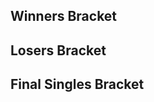 {{DISPLAYTITLE:SoCal Colosseum #5: Singles Bracket}}{{SetGame|melee}}
{{tabs static
|name1=Overview
|link1=SoCal Colosseum/5
|name2=Singles Bracket
|link2=SoCal Colosseum/5/Singles Bracket
|name3=Doubles Bracket
|link3=SoCal Colosseum/5/Doubles Bracket
|This=2
}}
==Winners Bracket==
{{32DEWBracketA
|tourneylink=SoCal Colosseum/5
|tourneyname=SoCal Colosseum #5
|r1m1p1=Westballz |r1m1p1flag=us |r1m1p1score={{win}} |r1m1win=1
|r1m1p2=Bye |r1m1p2flag= |r1m1p2score=
|r1m2p1=Pajama Sam |r1m2p1flag=us |r1m2p1score=2 |r1m2win=1
|r1m2p2=CPU |r1m2p2flag=us |r1m2p2score=0
|r1m3p1=Kira |r1m3p1flag=us |r1m3p1score={{win}} |r1m3win=1
|r1m3p2=Bye |r1m3p2flag= |r1m3p2score=
|r1m4p1=Alex19 |r1m4p1flag=us |r1m4p1score={{win}} |r1m4win=1
|r1m4p2=Bye |r1m4p2flag= |r1m4p2score=
|r1m5p1=Vro |r1m5p1flag=us |r1m5p1score={{win}} |r1m5win=1
|r1m5p2=Bye |r1m5p2flag= |r1m5p2score=
|r1m6p1=yeti |r1m6p1flag=us |r1m6p1score=2 |r1m6win=1
|r1m6p2=Munch |r1m6p2flag=us |r1m6p2score=1
|r1m7p1=LuigiKid |r1m7p1flag=us |r1m7p1score={{win}} |r1m7win=1
|r1m7p2=Bye |r1m7p2flag= |r1m7p2score=
|r1m8p1=Zeo |r1m8p1flag=us |r1m8p1score={{win}} |r1m8win=1
|r1m8p2=Bye |r1m8p2flag= |r1m8p2score=

|r1m9p1=S2J |r1m9p1flag=us |r1m9p1score={{win}} |r1m9win=1
|r1m9p2=Bye |r1m9p2flag= |r1m9p2score=
|r1m10p1=hdBryan |r1m10p1flag=us |r1m10p1score=1 |r1m10win=2
|r1m10p2=ROFL |r1m10p2flag=us |r1m10p2score=2
|r1m11p1=ARMY |r1m11p1flag=us |r1m11p1score={{win}} |r1m11win=1
|r1m11p2=Bye |r1m11p2flag= |r1m11p2score=
|r1m12p1=Mchi |r1m12p1flag=us |r1m12p1score={{win}} |r1m12win=1
|r1m12p2=Bye |r1m12p2flag= |r1m12p2score=
|r1m13p1=Squid |r1m13p1flag=us |r1m13p1score={{win}} |r1m13win=1
|r1m13p2=Bye |r1m13p2flag= |r1m13p2score=
|r1m14p1=J666 |r1m14p1flag=us |r1m14p1score=2 |r1m14win=1
|r1m14p2=Ringler |r1m14p2flag=us |r1m14p2score=0
|r1m15p1=PsychoMidget |r1m15p1flag=us |r1m15p1score={{win}} |r1m15win=1
|r1m15p2=Bye |r1m15p2flag= |r1m15p2score=
|r1m16p1=Jace |r1m16p1flag=us |r1m16p1score={{win}} |r1m16win=1
|r1m16p2=Bye |r1m16p2flag= |r1m16p2score=

|r2m1p1=Westballz |r2m1p1flag=us |r2m1p1score=2 |r2m1win=1
|r2m1p2=Pajama Sam |r2m1p2flag=us |r2m1p2score=0
|r2m1p1char1=falco |r2m1p2char1=falco |r2m1p1stock1=2 |r2m1p2stock1=0 |r2m1win1=1 |r2m1stage1=Battlefield
|r2m1p1char2=falco |r2m1p2char2=falco |r2m1p1stock2=2 |r2m1p2stock2=0 |r2m1win2=1 |r2m1stage2=Battlefield
|r2m1details={{BracketMatchDetails|preview=|lrthread=|interview=|recap=|comment=|live=|vod=https://youtu.be/6pUespT7hG0}}

|r2m2p1=Kira |r2m2p1flag=us |r2m2p1score=0 |r2m2win=2
|r2m2p2=Alex19 |r2m2p2flag=us |r2m2p2score=2
|r2m3p1=Vro |r2m3p1flag=us |r2m3p1score=2 |r2m3win=1
|r2m3p2=yeti |r2m3p2flag=us |r2m3p2score=0

|r2m4p1=LuigiKid |r2m4p1flag=us |r2m4p1score=2 |r2m4win=1
|r2m4p2=Zeo |r2m4p2flag=us |r2m4p2score=0
|r2m4p1char1=luigi |r2m4p2char1=cf |r2m4p1stock1=2 |r2m4p2stock1=0 |r2m4win1=1 |r2m4stage1=Battlefield
|r2m4p1char2=luigi |r2m4p2char2=cf |r2m4p1stock2=1 |r2m4p2stock2=0 |r2m4win2=1 |r2m4stage2=Battlefield
|r2m4details={{BracketMatchDetails|preview=|lrthread=|interview=|recap=|comment=|live=|vod=https://youtu.be/zY5HvOTSy80}}

|r2m5p1=S2J |r2m5p1flag=us |r2m5p1score=2 |r2m5win=1
|r2m5p2=ROFL |r2m5p2flag=us |r2m5p2score=0
|r2m5p1char1=cf |r2m5p2char1=luigi |r2m5p1stock1=3 |r2m5p2stock1=0 |r2m5win1=1 |r2m5stage1=Yoshi's Story
|r2m5p1char2=cf |r2m5p2char2=luigi |r2m5p1stock2=1 |r2m5p2stock2=0 |r2m5win2=1 |r2m5stage2=Fountain of Dreams
|r2m5details={{BracketMatchDetails|preview=|lrthread=|interview=|recap=|comment=|live=|vod=https://youtu.be/1OwVq7p8dP4}}

|r2m6p1=ARMY |r2m6p1flag=us |r2m6p1score=2 |r2m6win=1
|r2m6p2=Mchi |r2m6p2flag=us |r2m6p2score=0
|r2m7p1=Squid |r2m7p1flag=us |r2m7p1score=2 |r2m7win=1
|r2m7p2=J666 |r2m7p2flag=us |r2m7p2score=0
|r2m8p1=PsychoMidget |r2m8p1flag=us |r2m8p1score=2 |r2m8win=1
|r2m8p2=Jace |r2m8p2flag=us |r2m8p2score=0

|r3m1p1=Westballz |r3m1p1flag=us |r3m1p1score=2 |r3m1win=1
|r3m1p2=Alex19 |r3m1p2flag=us |r3m1p2score=0
|r3m1p1char1=falco |r3m1p2char1=fox |r3m1p1stock1=1 |r3m1p2stock1=0 |r3m1win1=1 |r3m1stage1=Yoshi's Story
|r3m1p1char2=falco |r3m1p2char2=fox |r3m1p1stock2=1 |r3m1p2stock2=0 |r3m1win2=1 |r3m1stage2=Pokémon Stadium
|r3m1details={{BracketMatchDetails|preview=|lrthread=|interview=|recap=|comment=|live=|vod=https://youtu.be/0OcGATO8QrU}}

|r3m2p1=Vro |r3m2p1flag=us |r3m2p1score=2 |r3m2win=1
|r3m2p2=LuigiKid |r3m2p2flag=us |r3m2p2score=0
|r3m2p1char1=marth |r3m2p2char1=luigi |r3m2p1stock1=4 |r3m2p2stock1=0 |r3m2win1=1 |r3m2stage1=Fountain of Dreams
|r3m2p1char2=marth |r3m2p2char2=luigi |r3m2p1stock2=1 |r3m2p2stock2=0 |r3m2win2=1 |r3m2stage2=Final Destination
|r3m2details={{BracketMatchDetails|preview=|lrthread=|interview=|recap=|comment=|live=|vod=https://youtu.be/WF0uQAVh3Ck}}

|r3m3p1=S2J |r3m3p1flag=us |r3m3p1score=2 |r3m3win=1
|r3m3p2=ARMY |r3m3p2flag=us |r3m3p2score=0
|r3m4p1=Squid |r3m4p1flag=us |r3m4p1score=2 |r3m4win=1
|r3m4p2=PsychoMidget |r3m4p2flag=us |r3m4p2score=1

|r4m1p1=Westballz |r4m1p1flag=us |r4m1p1score=2 |r4m1win=2
|r4m1p2=Vro |r4m1p2flag=us |r4m1p2score=3
|r4m1p1char1=fox |r4m1p2char1=marth |r4m1p1stock1=0 |r4m1p2stock1=2 |r4m1win1=2 |r4m1stage1=Battlefield
|r4m1p1char2=fox |r4m1p2char2=marth |r4m1p1stock2=0 |r4m1p2stock2=1 |r4m1win2=2 |r4m1stage2=Battlefield
|r4m1p1char3=fox |r4m1p2char3=marth |r4m1p1stock3=2 |r4m1p2stock3=0 |r4m1win3=1 |r4m1stage3=Battlefield
|r4m1p1char4=fox |r4m1p2char4=marth |r4m1p1stock4=1 |r4m1p2stock4=0 |r4m1win4=1 |r4m1stage4=Fountain of Dreams
|r4m1p1char5=fox |r4m1p2char5=marth |r4m1p1stock5=0 |r4m1p2stock5=2 |r4m1win5=2 |r4m1stage5=Fountain of Dreams
|r4m1details={{BracketMatchDetails|preview=|lrthread=|interview=|recap=|comment=|live=|vod=https://youtu.be/3awqGf0ZfDc}}

|r4m2p1=S2J |r4m2p1flag=us |r4m2p1score=3 |r4m2win=1
|r4m2p2=Squid |r4m2p2flag=us |r4m2p2score=0
|r4m2p1char1=cf |r4m2p2char1=falco |r4m2p1stock1=1 |r4m2p2stock1=0 |r4m2win1=1 |r4m2stage1=Yoshi's Story
|r4m2p1char2=cf |r4m2p2char2=falco |r4m2p1stock2=1 |r4m2p2stock2=0 |r4m2win2=1 |r4m2stage2=Yoshi's Story
|r4m2p1char3=cf |r4m2p2char3=falco |r4m2p1stock3=2 |r4m2p2stock3=0 |r4m2win3=1 |r4m2stage3=Final Destination
|r4m2details={{BracketMatchDetails|preview=|lrthread=|interview=|recap=|comment=|live=|vod=https://youtu.be/b3tgiIFkOKI}}
}}
==Losers Bracket==
{{64DELBracketSmwA
|tourneylink=SoCal Colosseum/5
|tourneyname=SoCal Colosseum #5
|l1placement=49-64
|l2placement=33-48
|l3placement=25-32
|l4placement=17-24
|l5placement=13-16
|l6placement=9-12
|l7placement=7-8
|l8placement=5-6

|l1m1p1=Videowaffles |l1m1p1flag=us |l1m1p1score={{win}} |l1m1win=1
|l1m1p2=Bye |l1m1p2flag= |l1m1p2score=
|l1m2p1=Jago |l1m2p1flag=us |l1m2p1score={{win}} |l1m2win=1
|l1m2p2=Bye |l1m2p2flag= |l1m2p2score=
|l1m3p1=mexico629 |l1m3p1flag=us |l1m3p1score=1 |l1m3win=2
|l1m3p2=JC |l1m3p2flag=us |l1m3p2score=2
|l1m4p1=Daddy |l1m4p1flag=us |l1m4p1score={{win}} |l1m4win=1
|l1m4p2=Bye |l1m4p2flag= |l1m4p2score=
|l1m5p1=Tenshii |l1m5p1flag=us |l1m5p1score={{win}} |l1m5win=1
|l1m5p2=Bye |l1m5p2flag= |l1m5p2score=
|l1m6p1=YAMS |l1m6p1flag=us |l1m6p1score={{win}} |l1m6win=1
|l1m6p2=Bye |l1m6p2flag= |l1m6p2score=
|l1m7p1=Slime |l1m7p1flag=us |l1m7p1score=2 |l1m7win=1
|l1m7p2=Epic Murloc |l1m7p2flag=us |l1m7p2score=1
|l1m8p1=Stomach Flu |l1m8p1flag=us |l1m8p1score={{win}} |l1m8win=1
|l1m8p2=Bye |l1m8p2flag= |l1m8p2score=
|l1m9p1=Vavez |l1m9p1flag=us |l1m9p1score={{win}} |l1m9win=1
|l1m9p2=Bye |l1m9p2flag= |l1m9p2score=
|l1m10p1=Motoko |l1m10p1flag=us |l1m10p1score={{win}} |l1m10win=1
|l1m10p2=Bye |l1m10p2flag= |l1m10p2score=
|l1m11p1=Quasar |l1m11p1flag=us |l1m11p1score=2 |l1m11win=1
|l1m11p2=Guth |l1m11p2flag=us |l1m11p2score=1
|l1m12p1=Cesar |l1m12p1flag=us |l1m12p1score={{win}} |l1m12win=1
|l1m12p2=Bye |l1m12p2flag= |l1m12p2score=
|l1m13p1=NUT |l1m13p1flag=us |l1m13p1score={{win}} |l1m13win=1
|l1m13p2=Bye |l1m13p2flag= |l1m13p2score=
|l1m14p1=Sergio |l1m14p1flag=us |l1m14p1score={{win}} |l1m14win=1
|l1m14p2=Bye |l1m14p2flag= |l1m14p2score=
|l1m15p1=Kony |l1m15p1flag=us |l1m15p1score=2 |l1m15win=1
|l1m15p2=dankyou |l1m15p2flag=us |l1m15p2score=0
|l1m16p1=SleepyK |l1m16p1flag=us |l1m16p1score={{win}} |l1m16win=1
|l1m16p2=Bye |l1m16p2flag= |l1m16p2score=

|l2m1p1=Bye |l2m1p1flag= |l2m1p1score= |l2m1win=2
|l2m1p2=Videowaffles |l2m1p2flag=us |l2m1p2score={{win}}
|l2m2p1=CPU |l2m2p1flag=us |l2m2p1score=2 |l2m2win=1
|l2m2p2=Jago |l2m2p2flag=us |l2m2p2score=1
|l2m3p1=Bye |l2m3p1flag= |l2m3p1score= |l2m3win=2
|l2m3p2=JC |l2m3p2flag=us |l2m3p2score={{win}}
|l2m4p1=Bye |l2m4p1flag= |l2m4p1score= |l2m4win=2
|l2m4p2=Daddy |l2m4p2flag=us |l2m4p2score={{win}}
|l2m5p1=Bye |l2m5p1flag= |l2m5p1score= |l2m5win=2
|l2m5p2=Tenshii |l2m5p2flag=us |l2m5p2score={{win}}
|l2m6p1=Munch |l2m6p1flag=us |l2m6p1score=0 |l2m6win=2
|l2m6p2=YAMS |l2m6p2flag=us |l2m6p2score=2
|l2m7p1=Bye |l2m7p1flag= |l2m7p1score= |l2m7win=2
|l2m7p2=Slime |l2m7p2flag=us |l2m7p2score={{win}}
|l2m8p1=Bye |l2m8p1flag= |l2m8p1score= |l2m8win=2
|l2m8p2=Stomach Flu |l2m8p2flag=us |l2m8p2score={{win}}
|l2m9p1=Bye |l2m9p1flag= |l2m9p1score= |l2m9win=2
|l2m9p2=Vavez |l2m9p2flag=us |l2m9p2score={{win}}
|l2m10p1=hdBryan |l2m10p1flag=us |l2m10p1score=2 |l2m10win=1
|l2m10p2=Motoko |l2m10p2flag=us |l2m10p2score=0
|l2m11p1=Bye |l2m11p1flag= |l2m11p1score= |l2m11win=2
|l2m11p2=Quasar |l2m11p2flag=us |l2m11p2score={{win}}
|l2m12p1=Bye |l2m12p1flag= |l2m12p1score= |l2m12win=2
|l2m12p2=Cesar |l2m12p2flag=us |l2m12p2score={{win}}
|l2m13p1=Bye |l2m13p1flag= |l2m13p1score= |l2m13win=2
|l2m13p2=NUT |l2m13p2flag=us |l2m13p2score={{win}}
|l2m14p1=Ringler |l2m14p1flag=us |l2m14p1score=0 |l2m14win=2
|l2m14p2=Sergio |l2m14p2flag=us |l2m14p2score=2
|l2m15p1=Bye |l2m15p1flag= |l2m15p1score= |l2m15win=2
|l2m15p2=Kony |l2m15p2flag=us |l2m15p2score={{win}}
|l2m16p1=Bye |l2m16p1flag= |l2m16p1score= |l2m16win=2
|l2m16p2=SleepyK |l2m16p2flag=us |l2m16p2score={{win}}

|l3m1p1=Videowaffles |l3m1p1flag=us |l3m1p1score=1 |l3m1win=2
|l3m1p2=CPU |l3m1p2flag=us |l3m1p2score=2
|l3m2p1=JC |l3m2p1flag=us |l3m2p1score=0 |l3m2win=2
|l3m2p2=Daddy |l3m2p2flag=us |l3m2p2score=2
|l3m3p1=Tenshii |l3m3p1flag=us |l3m3p1score=2 |l3m3win=1
|l3m3p2=YAMS |l3m3p2flag=us |l3m3p2score=1
|l3m4p1=Slime |l3m4p1flag=us |l3m4p1score=1 |l3m4win=2
|l3m4p2=Stomach Flu |l3m4p2flag=us |l3m4p2score=2
|l3m5p1=Vavez |l3m5p1flag=us |l3m5p1score=0 |l3m5win=2
|l3m5p2=hdBryan |l3m5p2flag=us |l3m5p2score=2
|l3m6p1=Quasar |l3m6p1flag=us |l3m6p1score=0 |l3m6win=2
|l3m6p2=Cesar |l3m6p2flag=us |l3m6p2score=2
|l3m7p1=NUT |l3m7p1flag=us |l3m7p1score=0 |l3m7win=2
|l3m7p2=Sergio |l3m7p2flag=us |l3m7p2score=2
|l3m8p1=Kony |l3m8p1flag=us |l3m8p1score=0 |l3m8win=2
|l3m8p2=SleepyK |l3m8p2flag=us |l3m8p2score=2

|l4m1p1=Jace |l4m1p1flag=us |l4m1p1score=2 |l4m1win=1
|l4m1p2=CPU |l4m1p2flag=us |l4m1p2score=0
|l4m2p1=J666 |l4m2p1flag=us |l4m2p1score=2 |l4m2win=1
|l4m2p2=Daddy |l4m2p2flag=us |l4m2p2score=0
|l4m3p1=Mchi |l4m3p1flag=us |l4m3p1score=2 |l4m3win=1
|l4m3p2=Tenshii |l4m3p2flag=us |l4m3p2score=1
|l4m4p1=ROFL |l4m4p1flag=us |l4m4p1score=1 |l4m4win=2
|l4m4p2=Stomach Flu |l4m4p2flag=us |l4m4p2score=2
|l4m5p1=Zeo |l4m5p1flag=us |l4m5p1score=2 |l4m5win=1
|l4m5p2=hdBryan |l4m5p2flag=us |l4m5p2score=1
|l4m6p1=yeti |l4m6p1flag=us |l4m6p1score=2 |l4m6win=1
|l4m6p2=Cesar |l4m6p2flag=us |l4m6p2score=1
|l4m7p1=Kira |l4m7p1flag=us |l4m7p1score=2 |l4m7win=1
|l4m7p2=Sergio |l4m7p2flag=us |l4m7p2score=0
|l4m8p1=Pajama Sam |l4m8p1flag=us |l4m8p1score=0 |l4m8win=2
|l4m8p2=SleepyK |l4m8p2flag=us |l4m8p2score=2

|l5m1p1=Jace |l5m1p1flag=us |l5m1p1score=2 |l5m1win=1
|l5m1p2=J666 |l5m1p2flag=us |l5m1p2score=1
|l5m2p1=Mchi |l5m2p1flag=us |l5m2p1score=0 |l5m2win=2
|l5m2p2=Stomach Flu |l5m2p2flag=us |l5m2p2score=2

|l5m3p1=Zeo |l5m3p1flag=us |l5m3p1score=2 |l5m3win=1
|l5m3p2=yeti |l5m3p2flag=us |l5m3p2score=1
|l5m3p1char1=cf |l5m3p2char1=peach |l5m3p1stock1=2 |l5m3p2stock1=0 |l5m3win1=1 |l5m3stage1=Dream Land
|l5m3p1char2=cf |l5m3p2char2=peach |l5m3p1stock2=0 |l5m3p2stock2=1 |l5m3win2=2 |l5m3stage2=Final Destination
|l5m3p1char3=cf |l5m3p2char3=peach |l5m3p1stock3=3 |l5m3p2stock3=0 |l5m3win3=1 |l5m3stage3=Pokémon Stadium
|l5m3details={{BracketMatchDetails|preview=|lrthread=|interview=|recap=|comment=|live=|vod=https://youtu.be/wufZtt0nwD8}}

|l5m4p1=Kira |l5m4p1flag=us |l5m4p1score=2 |l5m4win=1
|l5m4p2=SleepyK |l5m4p2flag=us |l5m4p2score=0
|l5m4p1char1=fox |l5m4p2char1=marth |l5m4p1stock1=2 |l5m4p2stock1=0 |l5m4win1=1 |l5m4stage1=Battlefield
|l5m4p1char2=fox |l5m4p2char2=marth |l5m4p1stock2=3 |l5m4p2stock2=0 |l5m4win2=1 |l5m4stage2=Fountain of Dreams
|l5m4details={{BracketMatchDetails|preview=|lrthread=|interview=|recap=|comment=|live=|vod=https://youtu.be/cegxz6IZUK8}}

|l6m1p1=LuigiKid |l6m1p1flag=us |l6m1p1score=0 |l6m1win=2
|l6m1p2=Jace |l6m1p2flag=us |l6m1p2score=2

|l6m2p1=Alex19 |l6m2p1flag=us |l6m2p1score=0 |l6m2win=2
|l6m2p2=Stomach Flu |l6m2p2flag=us |l6m2p2score=2
|l6m2p1char1=fox |l6m2p2char1=doc |l6m2p1stock1=0 |l6m2p2stock1=1 |l6m2win1=2 |l6m2stage1=Battlefield
|l6m2p1char2=fox |l6m2p2char2=doc |l6m2p1stock2=0 |l6m2p2stock2=2 |l6m2win2=2 |l6m2stage2=Pokémon Stadium
|l6m2details={{BracketMatchDetails|preview=|lrthread=|interview=|recap=|comment=|live=|vod=https://youtu.be/mxIG6cGIgjs}}

|l6m3p1=PsychoMidget |l6m3p1flag=us |l6m3p1score=2 |l6m3win=1
|l6m3p2=Zeo |l6m3p2flag=us |l6m3p2score=0

|l6m4p1=ARMY |l6m4p1flag=us |l6m4p1score=2 |l6m4win=1
|l6m4p2=Kira |l6m4p2flag=us |l6m4p2score=0
|l6m4p1char1=ic |l6m4p2char1=fox |l6m4p1stock1=2 |l6m4p2stock1=0 |l6m4win1=1 |l6m4stage1=Battlefield
|l6m4p1char2=ic |l6m4p2char2=fox |l6m4p1stock2=2 |l6m4p2stock2=0 |l6m4win2=1 |l6m4stage2=Battlefield
|l6m4details={{BracketMatchDetails|preview=|lrthread=|interview=|recap=|comment=|live=|vod=https://youtu.be/SkQybVNCMGI}}

|l7m1p1=Jace |l7m1p1flag=us |l7m1p1score=3 |l7m1win=1
|l7m1p2=Stomach Flu |l7m1p2flag=us |l7m1p2score=0

|l7m2p1=PsychoMidget |l7m2p1flag=us |l7m2p1score=0 |l7m2win=2
|l7m2p2=ARMY |l7m2p2flag=us |l7m2p2score=3
|l7m2p1char1=jigglypuff |l7m2p2char1=ic |l7m2p1stock1=0 |l7m2p2stock1=1 |l7m2win1=2 |l7m2stage1=Final Destination
|l7m2p1char2=jigglypuff |l7m2p2char2=ic |l7m2p1stock2=0 |l7m2p2stock2=2 |l7m2win2=2 |l7m2stage2=Battlefield
|l7m2p1char3=jigglypuff |l7m2p2char3=ic |l7m2p1stock3=0 |l7m2p2stock3=2 |l7m2win3=2 |l7m2stage3=Battlefield
|l7m2details={{BracketMatchDetails|preview=|lrthread=|interview=|recap=|comment=|live=|vod=https://youtu.be/tML9WvAs2Js}}

|l8m1p1=Squid |l8m1p1flag=us |l8m1p1score=3 |l8m1win=1
|l8m1p2=Jace |l8m1p2flag=us |l8m1p2score=2

|l8m2p1=Westballz |l8m2p1flag=us |l8m2p1score=1 |l8m2win=2
|l8m2p2=ARMY |l8m2p2flag=us |l8m2p2score=3
|l8m2p1char1=fox |l8m2p2char1=ic |l8m2p1stock1=0 |l8m2p2stock1=1 |l8m2win1=2 |l8m2stage1=Battlefield
|l8m2p1char2=falco |l8m2p2char2=ic |l8m2p1stock2=1 |l8m2p2stock2=0 |l8m2win2=1 |l8m2stage2=Yoshi's Story
|l8m2p1char3=falco |l8m2p2char3=ic |l8m2p1stock3=0 |l8m2p2stock3=1 |l8m2win3=2 |l8m2stage3=Final Destination
|l8m2p1char4=falco |l8m2p2char4=ic |l8m2p1stock4=0 |l8m2p2stock4=1 |l8m2win4=2 |l8m2stage4=Pokémon Stadium
|l8m2details={{BracketMatchDetails|preview=|lrthread=|interview=|recap=|comment=|live=|vod=https://youtu.be/1aT4Ta2fAZg}}
}}
<onlyinclude>
==Final Singles Bracket==
{{DEFinalSmwBracket
|tourneylink=SoCal Colosseum/5
|tourneyname=SoCal Colosseum #5
|l1placement=4
|r2placement=3
|r3loserplacement=2
|r3winnerplacement=1
|column-width=180
|export_score=true

<!-- FROM WINNERS -->
|r1m1p1=Vro |r1m1p1flag=us |r1m1p1score=2
|r1m1p2=S2J |r1m1p2flag=us |r1m1p2score=3
|r1m1win=2
|r1m1p1char1=marth |r1m1p2char1=cf |r1m1p1stock1=0 |r1m1p2stock1=1 |r1m1win1=2 |r1m1stage1=Battlefield
|r1m1p1char2=marth |r1m1p2char2=cf |r1m1p1stock2=0 |r1m1p2stock2=2 |r1m1win2=2 |r1m1stage2=Battlefield
|r1m1p1char3=marth |r1m1p2char3=cf |r1m1p1stock3=1 |r1m1p2stock3=0 |r1m1win3=1 |r1m1stage3=Yoshi's Story
|r1m1p1char4=marth |r1m1p2char4=cf |r1m1p1stock4=1 |r1m1p2stock4=0 |r1m1win4=1 |r1m1stage4=Pokémon Stadium
|r1m1p1char5=marth |r1m1p2char5=cf |r1m1p1stock5=0 |r1m1p2stock5=2 |r1m1win5=2 |r1m1stage5=Pokémon Stadium
|r1m1details={{BracketMatchDetails|preview=|lrthread=|interview=|recap=|comment=|live=|vod=https://youtu.be/iBtjtbaLWBo}}

<!-- FROM LOSERS -->
|l1m1p1=Squid |l1m1p1flag=us |l1m1p1score=3
|l1m1p2=ARMY |l1m1p2flag=us |l1m1p2score=0
|l1m1win=1
|l1m1p1char1=falco |l1m1p2char1=ic |l1m1p1stock1=1 |l1m1p2stock1=0 |l1m1win1=1 |l1m1stage1=Final Destination
|l1m1p1char2=falco |l1m1p2char2=ic |l1m1p1stock2=3 |l1m1p2stock2=0 |l1m1win2=1 |l1m1stage2=Final Destination
|l1m1p1char3=falco |l1m1p2char3=ic |l1m1p1stock3=2 |l1m1p2stock3=0 |l1m1win3=1 |l1m1stage3=Fountain of Dreams
|l1m1details={{BracketMatchDetails|preview=|lrthread=|interview=|recap=|comment=|live=|vod=https://youtu.be/PWriDlfBssQ}}

<!-- LOSERS FINALS -->
|r2m1p1=Vro |r2m1p1flag=us |r2m1p1score=1
|r2m1p2=Squid |r2m1p2flag=us |r2m1p2score=3
|r2m1win=2
|r2m1p1char1=marth |r2m1p2char1=falco |r2m1p1stock1=2 |r2m1p2stock1=0 |r2m1win1=1 |r2m1stage1=Battlefield
|r2m1p1char2=marth |r2m1p2char2=falco |r2m1p1stock2=0 |r2m1p2stock2=1 |r2m1win2=2 |r2m1stage2=Yoshi's Story
|r2m1p1char3=marth |r2m1p2char3=falco |r2m1p1stock3=0 |r2m1p2stock3=2 |r2m1win3=2 |r2m1stage3=Fountain of Dreams
|r2m1p1char4=marth |r2m1p2char4=falco |r2m1p1stock4=0 |r2m1p2stock4=1 |r2m1win4=2 |r2m1stage4=Final Destination
|r2m1details={{BracketMatchDetails|preview=|lrthread=|interview=|recap=|comment=|live=|vod=https://youtu.be/MMu0_or6eOQ}}

<!-- GRAND FINALS -->
|r3m1p1=S2J |r3m1p1flag=us |r3m1p1score=3
|r3m1p2=Squid |r3m1p2flag=us |r3m1p2score=1
|r3m1win=1
|r3m1p1char1=falco |r3m1p2char1=falco |r3m1p1stock1=2 |r3m1p2stock1=0 |r3m1win1=1 |r3m1stage1=Battlefield
|r3m1p1char2=falco |r3m1p2char2=falco |r3m1p1stock2=0 |r3m1p2stock2=1 |r3m1win2=2 |r3m1stage2=Final Destination
|r3m1p1char3=cf |r3m1p2char3=falco |r3m1p1stock3=3 |r3m1p2stock3=0 |r3m1win3=1 |r3m1stage3=Pokémon Stadium
|r3m1p1char4=cf |r3m1p2char4=falco |r3m1p1stock4=2 |r3m1p2stock4=0 |r3m1win4=1 |r3m1stage4=Battlefield
|r3m1details={{BracketMatchDetails|preview=|lrthread=|interview=|recap=|comment=|live=|vod=https://youtu.be/EIxonPVv9YY}}
}}
</onlyinclude>
